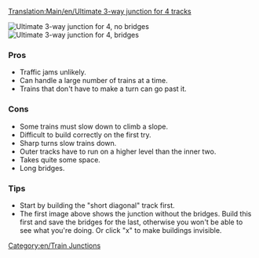 [[Translation:Main/en/Ultimate 3-way junction for 4 tracks]]
{{en/-}}{{junctionsmenu}}

[[File:en/ultimate 3way junction for4nobridges.png|frame|none|Ultimate 3-way junction for 4, no bridges]]
[[File:en/ultimate 3way junction for4bridges.png|frame|none|Ultimate 3-way junction for 4, bridges]]

===Pros===
*Traffic jams unlikely.
*Can handle a large number of trains at a time.
*Trains that don't have to make a turn can go past it.

===Cons===
*Some trains must slow down to climb a slope.
*Difficult to build correctly on the first try.
*Sharp turns slow trains down.
*Outer tracks have to run on a higher level than the inner two.
*Takes quite some space.
*Long bridges.

===Tips===
*Start by building the "short diagonal" track first.
*The first image above shows the junction without the bridges. Build this first and save the bridges for the last, otherwise you won't be able to see what you're doing. Or click "x" to make buildings invisible.
[[Category:en/Train Junctions]]